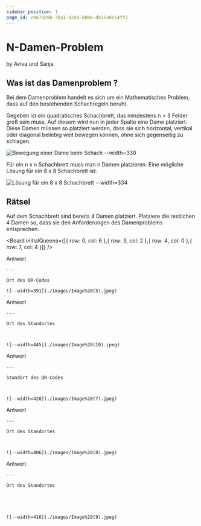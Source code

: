 ```yaml
---
sidebar_position: 1
page_id: c0670b9b-7ba1-42a9-b0bb-db35e8c54ff2
---
```




# N-Damen-Problem

by Aviva und Sanja

## **Was ist das Damenproblem ?**

Bei dem Damenproblem handelt es sich um ein Mathematisches Problem, dass auf den bestehenden Schachregeln beruht.

Gegeben ist ein quadratisches Schachbrett, das mindestens n > 3 Felder groß sein muss. Auf diesem wird nun in jeder Spalte eine Dame platziert. Diese Damen müssen so platziert werden, dass sie sich horizontal, vertikal oder diagonal beliebig weit bewegen können, ohne sich gegenseitig zu schlagen.

![Bewegung einer Dame beim Schach --width=330](./images/8-Damen-Raetsel-Erklaerung-1-1536x864.jpg)

Für ein n x n Schachbrett muss man n Damen platzieren. Eine mögliche Lösung für ein 8 x 8 Schachbrett ist:&#x20;

![Lösung für ein 8 x 8 Schachbrett --width=334](./images/Bild2.jpg)

## **Rätsel**

Auf dem Schachbrett sind bereits 4 Damen platziert. Platziere die restlichen 4 Damen so, dass sie den Anforderungen des Damenproblems entsprechen.

<Board initialQueens={[{ row: 0, col: 6 },{ row: 3, col: 2 },{ row: 4, col: 0 },{ row: 7, col: 4 }]} />

<AdventureOptions>
  <AdventureOption label="1" nextGuessIn={6}>
    Antwort

    ---

    Ort des QR-Codes

    ![--width=391](./images/Image%20(5).jpeg)
  </AdventureOption>

  <AdventureOption label="2" nextGuessIn={6}>
    Antwort

    ---

    Ort des Standortes



    ![--width=445](./images/Image%20(10).jpeg)
  </AdventureOption>

  <AdventureOption label="3" nextGuessIn={6}>
    Antwort

    ---

    Standort des QR-Codes



    ![--width=420](./images/Image%20(7).jpeg)
  </AdventureOption>

  <AdventureOption label="4" nextGuessIn={6}>
    Antwort

    ---

    Ort des Standortes



    ![--width=406](./images/Image%20(8).jpeg)
  </AdventureOption>

  <AdventureOption label="5" nextGuessIn={6}>
    Antwort

    ---

    Ort des Standortes





    ![--width=416](./images/Image%20(9).jpeg)
  </AdventureOption>
</AdventureOptions>
